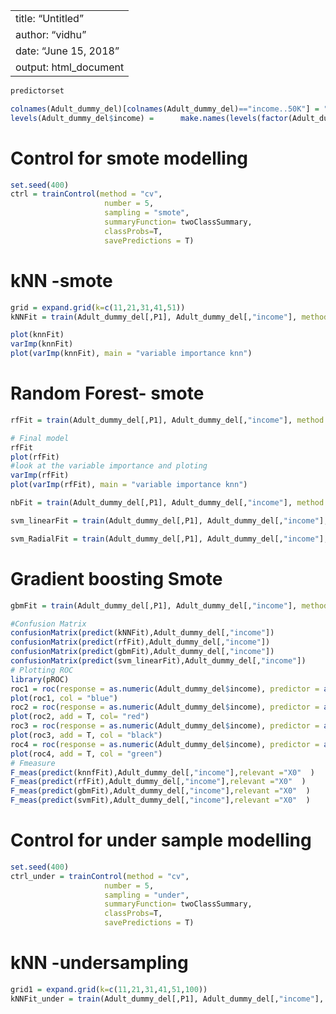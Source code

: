 --
title: "Untitled"
author: "vidhu"
date: "June 15, 2018"
output: html_document
---
```r
predictorset
```

```r
colnames(Adult_dummy_del)[colnames(Adult_dummy_del)=="income..50K"] = "income"
levels(Adult_dummy_del$income) =      make.names(levels(factor(Adult_dummy_del$income)))

```
# Control for smote modelling
```r
set.seed(400)
ctrl = trainControl(method = "cv", 
                     number = 5, 
                     sampling = "smote",
                     summaryFunction= twoClassSummary, 
                     classProbs=T,
                     savePredictions = T)
```
# kNN -smote
```r
grid = expand.grid(k=c(11,21,31,41,51))
kNNFit = train(Adult_dummy_del[,P1], Adult_dummy_del[,"income"], method = "knn", use.all = F,trControl = ctrl, metric = "ROC", tuneGrid = grid)
```

```r
plot(knnFit)
varImp(knnFit)
plot(varImp(knnFit), main = "variable importance knn")
```

# Random Forest- smote
```r
rfFit = train(Adult_dummy_del[,P1], Adult_dummy_del[,"income"], method = "rf", trControl = ctrl, metric = "ROC", tuneLength = 5)

```


```r
# Final model 
rfFit
plot(rfFit)
#look at the variable importance and ploting
varImp(rfFit)
plot(varImp(rfFit), main = "variable importance knn")

```

```r

nbFit = train(Adult_dummy_del[,P1], Adult_dummy_del[,"income"], method = "nb", trControl = ctrl, metric = "ROC", tuneLength = 10)

```

```r

svm_linearFit = train(Adult_dummy_del[,P1], Adult_dummy_del[,"income"], method = "svmLinear", trControl = ctrl, metric = "ROC", tuneLength = 10)

```

```r

svm_RadialFit = train(Adult_dummy_del[,P1], Adult_dummy_del[,"income"], method = "svmRadial", trControl = ctrl, metric = "ROC", tuneLength = 10)

```



# Gradient boosting Smote

```r

gbmFit = train(Adult_dummy_del[,P1], Adult_dummy_del[,"income"], method = "gbm", trControl = ctrl, metric = "ROC", tuneLength = 10)

```

```r
#Confusion Matrix
confusionMatrix(predict(kNNFit),Adult_dummy_del[,"income"])
confusionMatrix(predict(rfFit),Adult_dummy_del[,"income"])
confusionMatrix(predict(gbmFit),Adult_dummy_del[,"income"])
confusionMatrix(predict(svm_linearFit),Adult_dummy_del[,"income"])
# Plotting ROC
library(pROC)
roc1 = roc(response = as.numeric(Adult_dummy_del$income), predictor = as.numeric(predict(kNNFit)))
plot(roc1, col = "blue")
roc2 = roc(response = as.numeric(Adult_dummy_del$income), predictor = as.numeric(predict(rfFit)))
plot(roc2, add = T, col= "red")
roc3 = roc(response = as.numeric(Adult_dummy_del$income), predictor = as.numeric(predict(gbmFit)))
plot(roc3, add = T, col = "black")
roc4 = roc(response = as.numeric(Adult_dummy_del$income), predictor = as.numeric(predict(svm_linearFit)))
plot(roc4, add = T, col = "green")
# Fmeasure 
F_meas(predict(knnfFit),Adult_dummy_del[,"income"],relevant ="X0"  )
F_meas(predict(rfFit),Adult_dummy_del[,"income"],relevant ="X0"  )
F_meas(predict(gbmFit),Adult_dummy_del[,"income"],relevant ="X0"  )
F_meas(predict(svmFit),Adult_dummy_del[,"income"],relevant ="X0"  )
```

# Control for under sample modelling
```r
set.seed(400)
ctrl_under = trainControl(method = "cv", 
                     number = 5, 
                     sampling = "under",
                     summaryFunction= twoClassSummary, 
                     classProbs=T,
                     savePredictions = T)
```
# kNN -undersampling
```r
grid1 = expand.grid(k=c(11,21,31,41,51,100))
kNNFit_under = train(Adult_dummy_del[,P1], Adult_dummy_del[,"income"], method = "knn", use.all = F,trControl = ctrl, metric = "ROC", tuneGrid = grid1)
```
